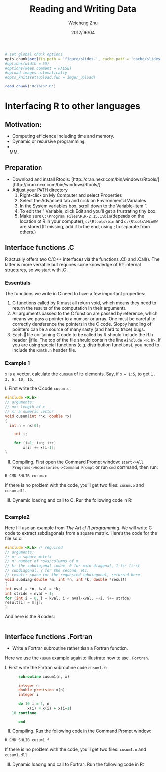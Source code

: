% Reading and Writing Data
% Weicheng Zhu
% 2012/06/04

```{r setup, include=FALSE}
# set global chunk options
opts_chunk$set(fig.path = 'figure/slides-', cache.path = 'cache/slides-', cache = TRUE)
#options(width = 55)
#options(keep.comment = FALSE) 
#upload images automatically
#opts_knit$set(upload.fun = imgur_upload)
```

```{r code-ext, include = FALSE, cache = FALSE}
read_chunk('Rclass7.R')
```


# Interfacing R to other languages

## Motivation:
- Computing efficience including time and memory.
- Dynamic or recursive programming.
- MCMC.

## Preparation

- Download and install Rtools: [http://cran.nexr.com/bin/windows/Rtools/][http://cran.nexr.com/bin/windows/Rtools/]
- Adjust your PATH directory
    1. Right-click on My Computer and select Properties
    2. Select the Advanced tab and click on Environmental Variables
    3. In the System variables box, scroll down to the Variable-item \Path".
    4. To edit the \Path" Variable, click Edit and you'll get a frustrating tiny box. 
    5. Make sure `C:\Program Files\R\R-2.15.1\bin`(depends on the location of R in your computer),  `c:\Rtools\bin` and
       `c:\Rtools\MinGW` are stored.(If missing, add it to the end, using ; to separate from others.)


## Interface functions .C

R actually offers two C/C++ interfaces via the functions .C() and .Call(). The latter is more versatile but requires some knowledge of R’s internal structures, so we start with .C .

### Essentials

The functions we write in C need to have a few important properties:

1. C functions called by R must all return void, which means they need to return
the results of the computation in their arguments.
2. All arguments passed to the C function are passed by reference, which means
we pass a pointer to a number or array. One must be careful to correctly
dereference the pointers in the C code. Sloppy handling of pointers can be a
source of many nasty (and hard to trace) bugs.
3. Each file containing C code to be called by R should include the R.h header
file. The top of the file should contain the line `#include <R.h>`.
If you are using special functions (e.g. distribution functions), you need to
include the `Rmath.h` header file.

### Example 1

`x` is a vector, calculate the `cumsum` of its elements. Say, if `x = 1:5`, to get `1, 3, 6, 10, 15`.


I. First write the C code `cusum.c`:

```{C, eval = FALSE}
#include <R.h>
// arguments:
// nx: length of x
// x: a numeric vector
void cusum(int *nx, double *x)
{
  int n = nx[0];

	int i;

	for (i=1; i<n; i++)
		x[i] += x[i-1];
}
```

II. Compiling. First open the Command Prompt window: `start->All Programs->Accessories->Command Prompt` or run `cmd` command, then run:

```{shell, eval = FALSE}
R CMD SHLIB cusum.c
```

If there is no problem with the code, you'll get two files: `cusum.o` and `cusum.dll`.

III. Dynamic loading and call to C. Run the following code in R:

```{r cusum, eval = FALSE}

```

### Example2

Here I'll use an example from *The Art of R programming*. We will write C code to extract subdiagonals from a square matrix.
Here’s the code for the file sd.c:

```{C, eval = FALSE}
#include <R.h> // required
// arguments:
// m: a square matrix
// n: number of rows/columns of m
// k: the subdiagonal index--0 for main diagonal, 1 for first
// subdiagonal, 2 for the second, etc.
// result: space for the requested subdiagonal, returned here
void subdiag(double *m, int *n, int *k, double *result)
{
int nval = *n, kval = *k;
int stride = nval + 1;
for (int i = 0, j = kval; i < nval-kval; ++i, j+= stride)
result[i] = m[j];
}
```

And here is the R codes:

```{r subdiag, eval=FALSE}

```

## Interface functions .Fortran

- Write a Fortran subroutine rather than a Fortran function.

Here we use the `cusum` example again to illustrate how to use `.Fortran`.

I. First write the Fortran subroutine code `cusum1.f`:

```{fortran, eval = FALSE}
      subroutine cusum1(n, x)

      integer n
      double precision x(n)
      integer i

      do 10 i = 2, n
          x(i) = x(i) + x(i-1)
   10 continue

      end
```

II. Compiling. Run the following code in the Command Prompt window:

```{shell, eval = FALSE}
R CMD SHLIB cusum1.f
```

If there is no problem with the code, you'll get two files: `cusum1.o` and `cusum1.dll`.

III. Dynamic loading and call to Fortran. Run the following code in R:

```{r cusum1, eval = FALSE}

```



